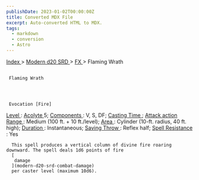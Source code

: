 ```yaml
---
publishDate: 2023-01-02T00:00:00Z
title: Converted MDX File
excerpt: Auto-converted HTML to MDX.
tags:
  - markdown
  - conversion
  - Astro
---
```







[
      Index
     ](-index)
     >
     [
      Modern d20 SRD
     ](modern-d20-srd-index)
     >
     [
      FX
     ](modern-d20-srd-fx-index)
     > Flaming Wrath
    





## 
     Flaming Wrath
    



     Evocation [Fire]
    



[
      Level
     ](modern-d20-srd-fx-level)
     :
     [
      Acolyte
     ](modern-d20-srd-classes-advanced-acolyte)
     5;
     [
      Components
     ](modern-d20-srd-fx-components)
     : V, S, DF;
     [
      Casting Time
     ](modern-d20-srd-fx-casting-time)
     ;
     [
      Attack action
     ](modern-d20-srd-combat-attack-actions)
[
      Range
     ](modern-d20-srd-fx-range)
     : Medium (100 ft. + 10 ft./level);
     [
      Area
     ](modern-d20-srd-fx-area)
     : Cylinder (10-ft. radius, 40 ft. high);
     [
      Duration
     ](modern-d20-srd-fx-duration)
     :  Instantaneous;
     [
      Saving Throw
     ](modern-d20-srd-basics-saving-throws)
     : Reflex half;
     [
      Spell Resistance
     ](modern-d20-srd-special-abilities-spell-resistance)
     : Yes
     


      This spell produces a vertical column of divine fire roaring downward. The spell deals 1d6 points of fire
      [
       damage
      ](modern-d20-srd-combat-damage)
      per caster level (maximum 10d6).
     




